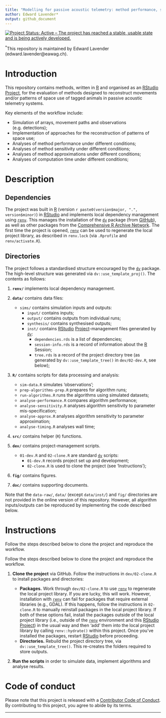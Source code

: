 ```yaml
---
title: "Modelling for passive acoustic telemetry: method performance, sensitivity and approximation" 
author: Edward Lavender*
output: github_document
---
```


[![Project Status: Active -- The project has reached a stable, usable state and is being actively developed.](https://www.repostatus.org/badges/latest/active.svg)](https://www.repostatus.org/#active)

^\*^This repository is maintained by Edward Lavender (edward.lavender@eawag.ch).

# Introduction

This repository contains methods, written in [R](https://www.r-project.org/) and organised as an [RStudio](https://www.rstudio.com/) [Project](https://r4ds.had.co.nz/workflow-projects.html), for the evaluation of methods designed to reconstruct movements and/or patterns of space use of tagged animals in passive acoustic telemetry systems. 

Key elements of the workflow include:

-   Simulation of arrays, movement paths and observations (e.g. detections);
-   Implementation of approaches for the reconstruction of patterns of space use;
-   Analyses of method performance under different conditions;
-   Analyses of method sensitivity under different conditions;
-   Analyses of method approximations under different conditions;
-   Analyses of computation time under different conditions;

# Description

## Dependencies

The project was built in [R](https://www.r-project.org/) (version `r paste0(version$major, ".", version$minor)`) in [RStudio](https://www.rstudio.com/) and implements local dependency management using [`renv`](https://rstudio.github.io/renv/articles/renv.html). This manages the installation of the [`dv`](https://github.com/edwardlavender/dv) package (from [GitHub](https://github.com/)), as well as other packages from the [Comprehensive R Archive Network](https://cran.r-project.org/). The first time the project is opened, [`renv`](https://rstudio.github.io/renv/articles/renv.html) can be used to regenerate the local project library, as described in `renv.lock` (via `.Rprofile` and `renv/activate.R`).

## Directories

The project follows a standardised structure encouraged by the [`dv`](https://github.com/edwardlavender/dv) package. The high-level structure was generated via `dv::use_template_proj()`. The contents as follows:

1.  **`renv/`** implements local dependency management.

2.  **`data/`** contains data files:

    -   `sims/` contains simulation inputs and outputs:
        - `input/` contains inputs;
        - `output/` contains outputs from individual runs;
        - `synthesis/` contains synthesised outputs;
        -   `inst/` contains [RStudio](https://www.rstudio.com/) [Project](https://r4ds.had.co.nz/workflow-projects.html)-management files generated by [`dv`](https://github.com/edwardlavender/dv):
            -   `dependencies.rds` is a list of dependencies;
            -   `session-info.rds` is a record of information about the [R](https://www.r-project.org/) Session;
            -   `tree.rds` is a record of the project directory tree (as generated by `dv::use_template_tree()` in `dev/02-dev.R`, see below); <br/>

3.  **`R/`** contains scripts for data processing and analysis:

    -   `sim-data.R` simulates 'observations';
    -   `prep-algorithms-prep.R` prepares for algorithm runs;
    -   `run-algorithms.R` runs the algorithms using simulated datasets;
    -   `analyse-performance.R` compares algorithm performance;
    -   `analyse-sensitivity.R` analyses algorithm sensitivity to parameter mis-specification;
    -   `analyse-approx.R` analyses algorithm sensitivity to parameter approximation;
    -   `analyse-timing.R` analyses wall time; <br/>

4.  **`src/`** contains helper (`R`) functions. 

5.  **`dev/`** contains project-management scripts.

    -   `01-dev.R` and `02-clone.R` are standard [`dv`](https://github.com/edwardlavender/dv) scripts:
        -   `01-dev.R` records project set up and development;
        -   `02-clone.R` is used to clone the project (see 'Instructions');

6.  **`fig/`** contains figures.

7.  **`doc/`** contains supporting documents.

Note that the `data-raw/`, `data/` (except `data/inst/`) and `fig/` directories are not provided in the online version of this repository. However, all algorithm inputs/outputs can be reproduced by implementing the code described below. 

# Instructions

Follow the steps described below to clone the project and reproduce the workflow.

Follow the steps described below to clone the project and reproduce the workflow.

1.  **Clone the project** via GitHub. Follow the instructions in `dev/02-clone.R` to install packages and directories:

    -   **Packages.** Work through `dev/02-clone.R` to use [`renv`](https://rstudio.github.io/renv/articles/renv.html) to regenerate the local project library. If you are lucky, this will work. However, installation with [`renv`](https://rstudio.github.io/renv/articles/renv.html) can fail for packages that require external libraries (e.g., GDAL). If this happens, follow the instructions in `02-clone.R` to manually reinstall packages in the local project library. If both of these options fail, install the packages outside of the local project library (i.e., outside of the [`renv`](https://rstudio.github.io/renv/articles/renv.html) environment and this [RStudio](https://www.rstudio.com/) [Project](https://r4ds.had.co.nz/workflow-projects.html)) in the usual way and then 'add' them into the local project library by calling `renv::hydrate()` within this project. Once you've installed the packages, restart [RStudio](https://www.rstudio.com/) before proceeding.  
    -   **Directories.** Rebuild the project directory tree, via `dv::use_template_tree()`. This re-creates the folders required to store outputs. 

2.  **Run the scripts** in order to simulate data, implement algorithms and analyse results. 

# Code of conduct

Please note that this project is released with a [Contributor Code of Conduct](https://contributor-covenant.org/version/2/1/CODE_OF_CONDUCT.html). By contributing to this project, you agree to abide by its terms.

------------------------------------------------------------------------
